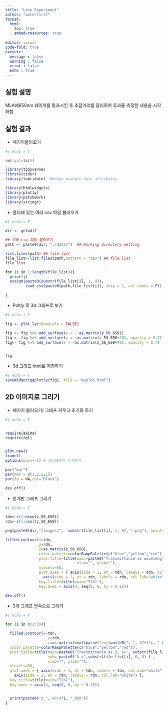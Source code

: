 ```yaml
---
title: "Lens Experiment"
author: "waterfirst"
format:
  html:
    toc: true
    embed-resources: true
    
editor: visual
code-fold: true
execute:
  message : false
  warning : false
  error : false
  echo : true
---
```


## 실험 설명

MLA에650nm 레이져를 통과시킨 후 초점거리를 달리하여 투과율 측정한 내용을 시각화함

## 실험 결과

-   패키지불러오기

```r
#| echo = T

rm(list=ls())

library(tidyverse)
library(tidyr)
library(lubridate)  #helps wrangle date attributes

library(htmlwidgets)
library(plotly)
library(patchwork)
library(stringr)

```

-   폴더에 있는 여러 csv 파일 불러오기

```r
#| echo = T

dir <- getwd()

## 여러 csv 파일 불러오기 
path <- paste0(dir, "./data/")  ## Working directory setting

list.files(path) ## file list
file_list<-list.files(path,pattern = "csv") ## file list
file_list

for (i in 1:length(file_list)){
  print(i)
  assign(paste0(substr(file_list[i], 1, 8)),
         read_csv(paste0(path,file_list[i]), skip = 1, col_names = F))

}


```

-   Poltly 로 3d 그래프로 보기

```r
#| echo = T

fig <- plot_ly(showscale = FALSE)

fig <- fig %>% add_surface(z = ~ as.matrix(z_50_650))
fig <- fig %>% add_surface(z = ~as.matrix(z_53_650+20), opacity = 0.7)
fig<- fig %>% add_surface(z = ~as.matrix(z_56_650+40), opacity = 0.7)


fig


```

-   3d 그래프 html로 저장하기

```r
#| echo = T
saveWidget(ggplotly(fig), file = "myplot.html")

```

## 2D 이미지로 그리기

-   패키지 불러오기/ 그래프 지우고 초기화 하기

```r
#| echo = T


require(akima)
require(rgl)


plot.new()
frame()
options(warn=-1) # 경고메세지 무시하기

par("mar")
par(mar = c(1,1,1,1))
par(fg = NA,col="black")

dev.off()


```

-   한개만 그래프 그리기

```r

#| echo = T

tdn<-c(1:nrow(z_50_650))
rdn<-c(1:ncol(z_50_650))

png(paste0(dir,"/images/",  substr(file_list[i], 1, 8), ".png"), pointsize=10, width=3800, height=3400, res=600)

filled.contour(x=tdn,
               y=rdn,
               z=as.matrix(z_50_650),
               color.palette=colorRampPalette(c("blue","yellow","red")),
               plot.title=title(main=paste0("Transmittance as wavelength, λ = 650nm") , sub="Z = 5.0, 5.3, 5.6mm",
                                xlab="", ylab=""),
               nlevels=50,
               plot.axes = { axis(side = 1, at = tdn, labels = tdn, col.lab="white")
                 axis(side = 2, at = rdn, labels = rdn, col.lab="white") },
               key.title=title(main="T(%)"),
               key.axes = axis(4, seq(0, 8, by = 0.1)))

dev.off()

```

-   3개 그래프 연속으로 그리기

```r
#| echo = T

for (i in c(1:3)){

  filled.contour(x=tdn,
                   y=rdn,
                   z=as.matrix(eval(parse(text=paste0("z_", 47+3*i, "_650")))),
  color.palette=colorRampPalette(c("blue","yellow","red")),
  plot.title=title(main=paste0("Transmittance as z, z=", substr(file_list[i], 3, 4), "mm") ,
                   sub= paste0("λ =",substr(file_list[i], 6, 8) ) ,
                   xlab="", ylab=""),
  nlevels=50,
  plot.axes = { axis(side = 1, at = tdn, labels = tdn, col.lab="white")
    axis(side = 2, at = rdn, labels = rdn, col.lab="white") },
  key.title=title(main="T(%)"),
  key.axes = axis(4, seq(0, 8, by = 0.1)))


  print(paste0("z_", 47+3*i, "_650"))
}



```
